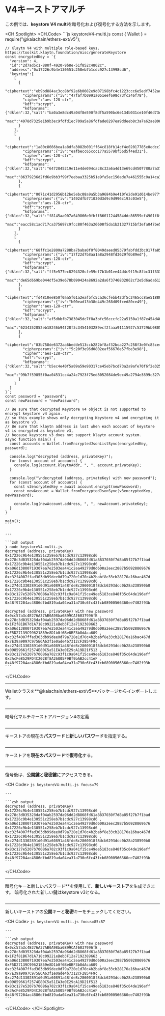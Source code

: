 # V4キーストアマルチ

この例では、**keystore V4 multi**を暗号化および復号化する方法を示します。

<CH.Spotlight>
  <CH.Code>
    ```js keystoreV4-multi.js
    const {
      Wallet
    } = require("@kaiachain/ethers-ext/v5");

    // Klaytn V4 with multiple role-based keys. https://toolkit.klaytn.foundation/misc/generateKeystore
    const encryptedKey = `{
      "version": 4,
      "id":"2d7ad5c1-880f-4920-9b8e-51f852c4802c",
      "address":"0x17226c9b4e130551c258eb7b1cdc927c13998cd6",
      "keyring":[
        [
          {
            "ciphertext":"eb9bd884ac3cc8bf92e6b0082e9d07198bfc4c1223ccc6e5edf7452ad612b2b5",
            "cipherparams":{"iv":"47faf7b0991a051eef698c73fc246f78"},
            "cipher":"aes-128-ctr",
            "kdf":"scrypt",
            "kdfparams":{"dklen":32,"salt":"ba0a3e8dc49a04f8e590f8df5a590bc6e134b031ce10f46d73d4c459aa4c08f8","n":4096,"r":8,"p":1},
            "mac":"4978d7325e1b9b3ec9fdfd1ec709a5a86fdfade0297ea9ddeeb8c3a7a62ae898"
          }
        ],
        [
          {
            "ciphertext":"1a80c8666bea1a8dfa3082b001ff64c818fb14cf4e02017785e0edcc7a277af4",
            "cipherparams":{"iv":"eafbecc65ccc177a5579bf56d5f4ed31"},
            "cipher":"aes-128-ctr",
            "kdf":"scrypt",
            "kdfparams":{"dklen":32,"salt":"6472845219e11e4de094cac8c32a6a4d13e69cd4507780a7a37f5e411e1d895d","n":4096,"r":8,"p":1},
            "mac":"86379236d2fd6e9bb3f99f7eebaa3325b51e9fa5ec150ade7a461555c0a14ca3"
          },
          {
            "ciphertext":"0071c41d2956b12be5ebc08a9a5b3a9684b9e410fe2de91d614be977fb2a0bdb",
            "cipherparams":{"iv":"1492dfb771030d3d9c9d996c193c03e5"},
            "cipher":"aes-128-ctr",
            "kdf":"scrypt",
            "kdfparams":{"dklen":32,"salt":"f8145aa907a649866e0fbff86011244584ddc86559cf4901f8f69b670c234fd7","n":4096,"r":8,"p":1},
            "mac":"eacc58c1ad717ca375697c9fcc80f463a26600f5da1b21327715bf3efa047be5"
          }
        ],
        [
          {
            "ciphertext":"68ffc1e2800a7288ba7baba0f0f8049daeed05379fabfdd3bc017fa85c49ab50",
            "cipherparams":{"iv":"17f22d7b8aa1a8a2948fd3629f0b89ed"},
            "cipher":"aes-128-ctr",
            "kdf":"scrypt",
            "kdfparams":{"dklen":32,"salt":"ff5e577ec8294320cfe59ef7b1b01ee44d4c9f19c8fbc31f333059c74eb8c6d2","n":4096,"r":8,"p":1},
            "mac":"de65d669be044df5e39e678b099424a8692a2da6f3746832862cf2e5d6ada612"
          },
          {
            "ciphertext":"fd4810ee850f0aa5f61a2eafbfc5ca36cfebb42df5c2465cc8ae5188029b188b",
            "cipherparams":{"iv":"b00ead13b38e449c268d09fced80ce49"},
            "cipher":"aes-128-ctr",
            "kdf":"scrypt",
            "kdfparams":{"dklen":32,"salt":"af5dbbfb7383045dc7f8a3bfc56cccfc22a5150a1f87e454d40893a4b6fea9a1","n":4096,"r":8,"p":1},
            "mac":"6234352852eb18246b94f28f3c3454103289ecf2faaa91115927c53729bb0805"
          },
          {
            "ciphertext":"03b758de6372aa6bedde513ccb282bf8af32bca227c258f3e0fc85ce454d72a4",
            "cipherparams":{"iv":"5c20f3e96d0802eaf56670e57fbe3e98"},
            "cipher":"aes-128-ctr",
            "kdf":"scrypt",
            "kdfparams":{"dklen":32,"salt":"b5ec4e40f5a09a59e90317ce45eb7bcd73a2a9afe70f6f2e32548fd38ed2da3b","n":4096,"r":8,"p":1},
            "mac":"99b7f59855f0aa04531cc4a24c7923f75ed8052084de9ec49a2794e3899c3274"
          }
        ]
      ]
    }`;
    const password = "password";
    const newPassword = "newPassword";

    // Be sure that decrypted Keystore v4 object is not supported to encrypt keystore v4 again. 
    // so this example shows only decrypting Keystore v4 and encrypting it as keysotre v3.
    // Be sure that klaytn address is lost when each account of keystore v4 is encrypted as keysotre v3,
    // because keystore v3 does not support klaytn account system.
    async function main() {
      const accounts = Wallet.fromEncryptedJsonListSync(encryptedKey, password);

      console.log("decrypted (address, privateKey)");
      for (const account of accounts) {
        console.log(account.klaytnAddr, ", ", account.privateKey);
      }

      console.log("\ndecrypted (address, privateKey) with new password");
      for (const account of accounts) {
        const v3encryptedKey = await account.encrypt(newPassword);
        const newAccount = Wallet.fromEncryptedJsonSync(v3encryptedKey, newPassword);

        console.log(newAccount.address, ", ", newAccount.privateKey);
      }
    }

    main();
    ```

    ---

    ```zsh output
    ❯ node keystoreV4-multi.js
    decrypted (address, privateKey)
    0x17226c9b4e130551c258eb7b1cdc927c13998cd6 ,  0x278c3d035328daf04ab2597da96dd2d8868fd61a8837030f7d8a85f27b7f1bad
    0x17226c9b4e130551c258eb7b1cdc927c13998cd6 ,  0xa06d13800719307ea7e2503ea441c2ea49279d0d600a2eec2887b50928869676
    0x17226c9b4e130551c258eb7b1cdc927c13998cd6 ,  0xc32f4007ffad303db99dee0d79a720e1d70c4b2babf8e33cb28170a16bac467d
    0x17226c9b4e130551c258eb7b1cdc927c13998cd6 ,  0xc274d13302891d0d91a60891a48fde8c2860018f8dcb6293dcc0b28a238590b0
    0x17226c9b4e130551c258eb7b1cdc927c13998cd6 ,  0x83c127e5207b70086a702c93f1c9a041f15ce49ee5183ce848f35c64de196eff
    0x17226c9b4e130551c258eb7b1cdc927c13998cd6 ,  0x48f97204ac4886dfbd819ada04ea31a730c6fc43fcb08900566360ee7402f93b

    decrypted (address, privateKey) with new password
    0x0cc57a3c4E276A37AB0A98ba6899CAf6037996fB ,  0x278c3d035328daf04ab2597da96dd2d8868fd61a8837030f7d8a85f27b7f1bad
    0x1F2f81B67d1A718c09221eBeb3F12a7192389663 ,  0xa06d13800719307ea7e2503ea441c2ea49279d0d600a2eec2887b50928869676
    0xF5D27139C99621859e8D1b0f6Be8BF3b8dAca609 ,  0xc32f4007ffad303db99dee0d79a720e1d70c4b2babf8e33cb28170a16bac467d
    0x7E39a9097C975E6A63f1e0ade4b7312cF2854F9c ,  0xc274d13302891d0d91a60891a48fde8c2860018f8dcb6293dcc0b28a238590b0
    0x09859661f2574E80C5a51EA3e0E29cA19D21f513 ,  0x83c127e5207b70086a702c93f1c9a041f15ce49ee5183ce848f35c64de196eff
    0x3AcFe8529FD4C2028f8A26805F9Bf9bAB2cc41eF ,  0x48f97204ac4886dfbd819ada04ea31a730c6fc43fcb08900566360ee7402f93b
    ```
  </CH.Code>

  ---

  Walletクラスを\*\*@kaiachain/ethers-ext/v5\*\*パッケージからインポートします。

  ```js keystoreV4-multi.js focus=1:3
  ```

  ---

  暗号化マルチキーストアバージョン4の定義

  ```js keystoreV4-multi.js focus=6:66
  ```

  ---

  キーストアの現在の**パスワード**と**新しいパスワード**を指定する。

  ```js keystoreV4-multi.js focus=67:68
  ```

  ---

  キーストアを**現在のパスワード**で**復号化**する。

  ```js keystoreV4-multi.js focus=77:80
  ```

  ---

  復号後は、**公開鍵**と**秘密鍵**にアクセスできる。

  <CH.Code>
    ```js keystoreV4-multi.js focus=79
    ```

    ---

    ```zsh output
    decrypted (address, privateKey)
    0x17226c9b4e130551c258eb7b1cdc927c13998cd6 ,  0x278c3d035328daf04ab2597da96dd2d8868fd61a8837030f7d8a85f27b7f1bad
    0x17226c9b4e130551c258eb7b1cdc927c13998cd6 ,  0xa06d13800719307ea7e2503ea441c2ea49279d0d600a2eec2887b50928869676
    0x17226c9b4e130551c258eb7b1cdc927c13998cd6 ,  0xc32f4007ffad303db99dee0d79a720e1d70c4b2babf8e33cb28170a16bac467d
    0x17226c9b4e130551c258eb7b1cdc927c13998cd6 ,  0xc274d13302891d0d91a60891a48fde8c2860018f8dcb6293dcc0b28a238590b0
    0x17226c9b4e130551c258eb7b1cdc927c13998cd6 ,  0x83c127e5207b70086a702c93f1c9a041f15ce49ee5183ce848f35c64de196eff
    0x17226c9b4e130551c258eb7b1cdc927c13998cd6 ,  0x48f97204ac4886dfbd819ada04ea31a730c6fc43fcb08900566360ee7402f93b
    ```
  </CH.Code>

  ---

  暗号化キー**と**新しいパスワード\*\*を使用して、**新しいキーストア**を生成できます。 暗号化された新しい鍵はkeystore v3となる。

  ```js keystoreV4-multi.js focus=70:73,82:88
  ```

  ---

  新しいキーストアの**公開**キーと**秘密**キーをチェックしてください。

  <CH.Code>
    ```js keystoreV4-multi.js focus=85:87
    ```

    ---

    ```zsh output
    decrypted (address, privateKey) with new password
    0x0cc57a3c4E276A37AB0A98ba6899CAf6037996fB ,  0x278c3d035328daf04ab2597da96dd2d8868fd61a8837030f7d8a85f27b7f1bad
    0x1F2f81B67d1A718c09221eBeb3F12a7192389663 ,  0xa06d13800719307ea7e2503ea441c2ea49279d0d600a2eec2887b50928869676
    0xF5D27139C99621859e8D1b0f6Be8BF3b8dAca609 ,  0xc32f4007ffad303db99dee0d79a720e1d70c4b2babf8e33cb28170a16bac467d
    0x7E39a9097C975E6A63f1e0ade4b7312cF2854F9c ,  0xc274d13302891d0d91a60891a48fde8c2860018f8dcb6293dcc0b28a238590b0
    0x09859661f2574E80C5a51EA3e0E29cA19D21f513 ,  0x83c127e5207b70086a702c93f1c9a041f15ce49ee5183ce848f35c64de196eff
    0x3AcFe8529FD4C2028f8A26805F9Bf9bAB2cc41eF ,  0x48f97204ac4886dfbd819ada04ea31a730c6fc43fcb08900566360ee7402f93b
    ```
  </CH.Code>
</CH.Spotlight>
